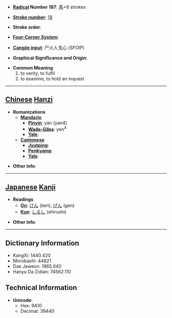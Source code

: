 * '''[[Wiktionary:Chinese radical index| Radical]] Number 187''': [[Wiktionary:Chinese radical index 馬|馬]]+8 strokes

* '''[[Wiktionary:Chinese total strokes index|Stroke number]]''': [[Wiktionary:Chinese total strokes index 18|18]]

* '''Stroke order''': 

* '''[[Wiktionary:Chinese four corner index|Four-Corner System]]''': 

* '''[[Wiktionary:Chinese Cangjie index|Cangjie input]]''': 尸火人戈心 (SFOIP)

* '''Graphical Significance and Origin''': 

* '''Common Meaning'''
*#to verity, to fulfil
*# to examine, to hold an inquest


----

== [[Chinese]] [[Hanzi]] ==

* '''Romanizations'''
** '''[[Mandarin]]'''
*** '''[[Pinyin]]''': yàn (yan4)
*** '''[[Wade-Giles]]''': yen<sup>4</sup>
*** '''[[Yale]]''': 
** '''[[Cantonese]]'''
*** '''[[Jyutping]]''':
*** '''[[Penkyamp]]''': 
*** '''[[Yale]]''': 

* '''Other info''': 

----

== [[Japanese]] [[Kanji]] ==

* '''Readings'''
** '''[[On]]''': [[けん]] (ken), [[げん]] (gen)
** '''[[Kun]]''': [[しるし]] (shirushi)

* '''Other info''':  

----

== Dictionary Information ==

* KangXi: 1440.420
* Morobashi: 44821
* Dae Jaweon: 1965.040
* Hanyu Da Zidian: 74562.110

== Technical Information ==

* '''Unicode''':
** Hex: 9A10
** Decimal: 39440